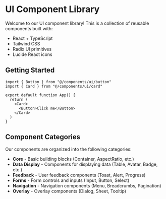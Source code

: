 
<Meta title="Getting Started/Introduction" />

# UI Component Library

Welcome to our UI component library! This is a collection of reusable components built with:

- React + TypeScript
- Tailwind CSS
- Radix UI primitives
- Lucide React icons

## Getting Started

```tsx
import { Button } from "@/components/ui/button"
import { Card } from "@/components/ui/card"

export default function App() {
  return (
    <Card>
      <Button>Click me</Button>
    </Card>
  )
}
```

## Component Categories

Our components are organized into the following categories:

- **Core** - Basic building blocks (Container, AspectRatio, etc.)
- **Data Display** - Components for displaying data (Table, Avatar, Badge, etc.)
- **Feedback** - User feedback components (Toast, Alert, Progress)
- **Forms** - Form controls and inputs (Input, Button, Select)
- **Navigation** - Navigation components (Menu, Breadcrumbs, Pagination)
- **Overlay** - Overlay components (Dialog, Sheet, Tooltip)